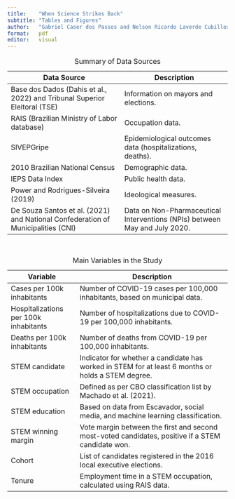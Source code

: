 ```yaml
---
title:    "When Science Strikes Back"
subtitle: "Tables and Figures"
author:   "Gabriel Caser dos Passos and Nelson Ricardo Laverde Cubillos"
format:   pdf
editor:   visual
---
```


| **Data Source**                                                                  | **Description**                                                            |
|-------------------------------------|-----------------------------------|
| Base dos Dados (Dahis et al., 2022) and Tribunal Superior Eleitoral (TSE)        | Information on mayors and elections.                                       |
| RAIS (Brazilian Ministry of Labor database)                                      | Occupation data.                                                           |
| SIVEPGripe                                                                       | Epidemiological outcomes data (hospitalizations, deaths).                  |
| 2010 Brazilian National Census                                                   | Demographic data.                                                          |
| IEPS Data Index                                                                  | Public health data.                                                        |
| Power and Rodrigues-Silveira (2019)                                              | Ideological measures.                                                      |
| De Souza Santos et al. (2021) and National Confederation of Municipalities (CNI) | Data on Non-Pharmaceutical Interventions (NPIs) between May and July 2020. |

: Summary of Data Sources

\

| **Variable**                          | **Description**                                                                                    |
|-----------------------|-------------------------------------------------|
| Cases per 100k inhabitants            | Number of COVID-19 cases per 100,000 inhabitants, based on municipal data.                         |
| Hospitalizations per 100k inhabitants | Number of hospitalizations due to COVID-19 per 100,000 inhabitants.                                |
| Deaths per 100k inhabitants           | Number of deaths from COVID-19 per 100,000 inhabitants.                                            |
| STEM candidate                        | Indicator for whether a candidate has worked in STEM for at least 6 months or holds a STEM degree. |
| STEM occupation                       | Defined as per CBO classification list by Machado et al. (2021).                                   |
| STEM education                        | Based on data from Escavador, social media, and machine learning classification.                   |
| STEM winning margin                   | Vote margin between the first and second most-voted candidates, positive if a STEM candidate won.  |
| Cohort                                | List of candidates registered in the 2016 local executive elections.                               |
| Tenure                                | Employment time in a STEM occupation, calculated using RAIS data.                                  |

: Main Variables in the Study

